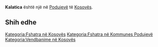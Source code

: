 {{Fshat në 
 | Emri                = Kalatica
 | EmriAlt                = 
 | NAME_SHORT_FORM=      
 | NAME_GENERIC=      
 | NAME_SORT_NAME_RO=      KALATICA
 | FULL_NAME_RO = Kalatica
 | FULL_NAME_ND_RO=Kalatica
 | SORT_NAME_RG=KALATICA
 | FULL_NAME_RG=Kalatica
 | FULL_NAME_ND_RG=Kalatica
 | SRP_NAME_SHORT_FORM=      
 | SRP_NAME_GENERIC=      
 | SRP_NAME_SORT_NAME_RO=      
 | SRP_FULL_NAME_RO = 
 | SRP_FULL_NAME_ND_RO=
 | SRP_SORT_NAME_RG=
 | SRP_FULL_NAME_RG=
 | SRP_FULL_NAME_ND_RG=
 | Emri (Rasa dhanore) = 
 | Figura              = 
 | Shteti              = Kosovo
 | Komuna              = Podujevë
 | Kodi postar         = 
 | Sipërfaqja          = 

 | Popullsia           = 

 | Regj. i popullsisë  = 
 | Dend. e popullsisë  = 
 | Faqja zyrtare       = 
 <!--- Koordinatat ----> 
 | Gjerësia            = 42.816667
 | Gjatësia            = 21.386389
 | Lartësia            = 
}}
'''Kalatica''' është një [[]] në [[Podujevë]] të [[Kosovës]].

<!-- == Gjeografia == -->
<!-- == Historia == -->
<!-- == Demografia == -->
== Shih edhe ==
{{Komuna Podujevë}}
{{Kosovo-Administrata-Cung}}

[[Kategoria:Fshatra në Kosovës]]
[[Kategoria:Fshatra në Kommunes Podujevë]]
[[Kategoria:Vendbanime në Kosovës]]
